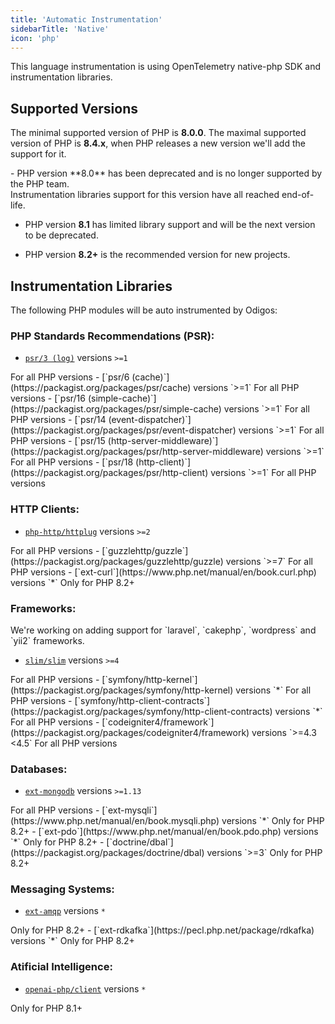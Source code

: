 ```yaml
---
title: 'Automatic Instrumentation'
sidebarTitle: 'Native'
icon: 'php'
---
```


<Info>
  This language instrumentation is using OpenTelemetry native-php SDK and instrumentation libraries.
</Info>

## Supported Versions

The minimal supported version of PHP is **8.0.0**.
The maximal supported version of PHP is **8.4.x**, when PHP releases a new version we'll add the support for it.

<Warning>
  - PHP version **8.0** has been deprecated and is no longer supported by the PHP team.<br />
    Instrumentation libraries support for this version have all reached end-of-life.

  - PHP version **8.1** has limited library support and will be the next version to be deprecated.

  - PHP version **8.2+** is the recommended version for new projects.
</Warning>

## Instrumentation Libraries

The following PHP modules will be auto instrumented by Odigos:

### PHP Standards Recommendations (PSR):

- [`psr/3 (log)`](https://packagist.org/packages/psr/log) versions `>=1`
<Check>
  For all PHP versions
</Check>
- [`psr/6 (cache)`](https://packagist.org/packages/psr/cache) versions `>=1`
<Check>
  For all PHP versions
</Check>
- [`psr/16 (simple-cache)`](https://packagist.org/packages/psr/simple-cache) versions `>=1`
<Check>
  For all PHP versions
</Check>
- [`psr/14 (event-dispatcher)`](https://packagist.org/packages/psr/event-dispatcher) versions `>=1`
<Check>
  For all PHP versions
</Check>
- [`psr/15 (http-server-middleware)`](https://packagist.org/packages/psr/http-server-middleware) versions `>=1`
<Check>
  For all PHP versions
</Check>
- [`psr/18 (http-client)`](https://packagist.org/packages/psr/http-client) versions `>=1`
<Check>
  For all PHP versions
</Check>

### HTTP Clients:

- [`php-http/httplug`](https://packagist.org/packages/php-http/httplug) versions `>=2`
<Check>
  For all PHP versions
</Check>
- [`guzzlehttp/guzzle`](https://packagist.org/packages/guzzlehttp/guzzle) versions `>=7`
<Check>
  For all PHP versions
</Check>
- [`ext-curl`](https://www.php.net/manual/en/book.curl.php) versions `*`
<Warning>
  Only for PHP 8.2+
</Warning>

### Frameworks:

<Info>
  We're working on adding support for `laravel`, `cakephp`, `wordpress` and `yii2` frameworks.
</Info>

- [`slim/slim`](https://packagist.org/packages/slim/slim) versions `>=4`
<Check>
  For all PHP versions
</Check>
- [`symfony/http-kernel`](https://packagist.org/packages/symfony/http-kernel) versions `*`
<Check>
  For all PHP versions
</Check>
- [`symfony/http-client-contracts`](https://packagist.org/packages/symfony/http-client-contracts) versions `*`
<Check>
  For all PHP versions
</Check>
- [`codeigniter4/framework`](https://packagist.org/packages/codeigniter4/framework) versions `>=4.3 <4.5`
<Check>
  For all PHP versions
</Check>

### Databases:

- [`ext-mongodb`](https://www.php.net/manual/en/book.mongodb.php) versions `>=1.13`
<Check>
  For all PHP versions
</Check>
- [`ext-mysqli`](https://www.php.net/manual/en/book.mysqli.php) versions `*`
<Warning>
  Only for PHP 8.2+
</Warning>
- [`ext-pdo`](https://www.php.net/manual/en/book.pdo.php) versions `*`
<Warning>
  Only for PHP 8.2+
</Warning>
- [`doctrine/dbal`](https://packagist.org/packages/doctrine/dbal) versions `>=3`
<Warning>
  Only for PHP 8.2+
</Warning>

### Messaging Systems:

- [`ext-amqp`](https://pecl.php.net/package/amqp) versions `*`
<Warning>
  Only for PHP 8.2+
</Warning>
- [`ext-rdkafka`](https://pecl.php.net/package/rdkafka) versions `*`
<Warning>
  Only for PHP 8.2+
</Warning>

### Atificial Intelligence:

- [`openai-php/client`](https://packagist.org/packages/openai-php/client) versions `*`
<Warning>
  Only for PHP 8.1+
</Warning>
